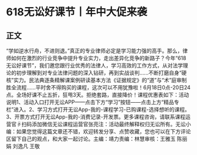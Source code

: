 # 618无讼好课节丨年中大促来袭
## 正文
“学如逆水行舟，不进则退。”真正的专业律师必定是学习能力强的高手。那么，律师如何在激烈的行业竞争中提升专业实力，走出差异化竞争的新路子？今年“618无讼好课节”，我们邀您跟行业优秀的法律人，学习高效的工作方式，从对法学理论的初步理解到对专业法律问题的深入钻研，再到实战谈判......不断打磨自身“硬核”实力。民法典逐条精解课案例研读基本方法《证据规定》的“道”与“术”庭审制胜全流程......平时舍不得购买的课程，这次可以不用犹豫啦！6月18日0点-20日24点。全场好课不止五折，狂甩3天。拒绝套路，直接降价！课程优惠表如下：活动说明1、活动入口打开无讼APP——点击下方“学习”按钮——点击上方“精品专栏”进入。2、学习方式打开无讼App-我的-课程学习-已购课程-选择想听的课程。3、开票方式打开无讼App-我的-消费记录-开发票。更多课程咨询，请联系课程运营官☟扫码添加微信无讼课程运营官张亮注：活动最终解释权归无讼所有。无讼小编：如果您觉得这篇文章还不错，欢迎转发分享、点赞收藏，您也可以在下方评论区留下自己的观点，和大家一起讨论。主编：靖力责编：林慧审核：王雅玉 陈丽娟 刘逸凡 王敬